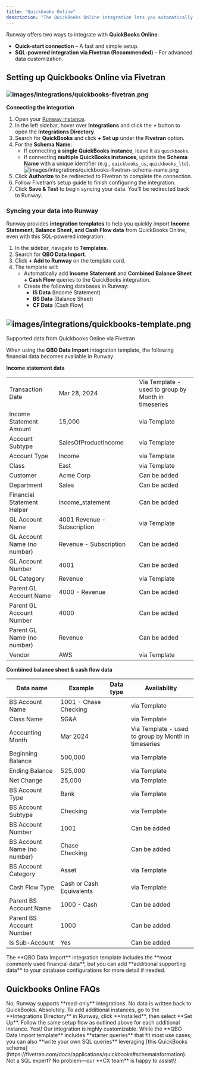 ```yaml
---
title: "Quickbooks Online"
description: "The QuickBooks Online integration lets you automatically sync your financial data with Runway, eliminating manual data entry and ensuring your actuals stay up to date. With this connection, your financial models always reflect the latest numbers from QuickBooks."
---
```


Runway offers two ways to integrate with **QuickBooks Online**:

- **Quick-start connection** – A fast and simple setup.
- **SQL-powered integration via Fivetran (Recommended)** – For advanced data customization.

## Setting up Quickbooks Online via Fivetran

### ![images/integrations/quickbooks-fivetran.png](/images/integrations/quickbooks-fivetran.png)

**Connecting the integration**

1. Open your [Runway instance](https://app.runway.com/).
2. In the left sidebar, hover over **Integrations** and click the **+** button to open the **Integrations Directory**.
3. Search for **QuickBooks** and click **\+ Set up** under the **Fivetran** option.
4. For the **Schema Name**:
   - If connecting **a single QuickBooks instance**, leave it as `quickbooks`.
   - If connecting **multiple QuickBooks instances**, update the **Schema Name** with a unique identifier (e.g., `quickbooks_us`, `quickbooks_ltd`). ![images/integrations/quickbooks-fivetran-schema-name.png](/images/integrations/quickbooks-fivetran-schema-name.png)
5. Click **Authorize** to be redirected to Fivetran to complete the connection.
6. Follow Fivetran’s setup guide to finish configuring the integration.
7. Click **Save & Test** to begin syncing your data. You’ll be redirected back to Runway.

### **Syncing your data into Runway**

Runway provides **integration templates** to help you quickly import **Income Statement, Balance Sheet, and Cash Flow data** from QuickBooks Online, even with this SQL-powered integration.

1. In the sidebar, navigate to **Templates**.
2. Search for **QBO Data Import**.
3. Click **\+ Add to Runway** on the template card.
4. The template will:
   - Automatically add **Income Statement** and **Combined Balance Sheet + Cash Flow** queries to the QuickBooks integration.
   - Create the following databases in Runway:
     - **IS Data** (Income Statement)
     - **BS Data** (Balance Sheet)
     - **CF Data** (Cash Flow)

## ![images/integrations/quickbooks-template.png](/images/integrations/quickbooks-template.png)

Supported data from Quickbooks Online via Fivetran

When using the **QBO Data Import** integration template, the following financial data becomes available in Runway:

**Income statement data**

|                             |                             |               |                                                     |
| --------------------------- | --------------------------- | ------------- | --------------------------------------------------- |
| Transaction Date            | Mar 28, 2024                |               | Via Template - used to group by Month in timeseries |
| Income Statement Amount     | 15,000                      |               | via Template                                        |
| Account Subtype             | SalesOfProductIncome        |               | via Template                                        |
| Account Type                | Income                      |               | via Template                                        |
| Class                       | East                        |               | via Template                                        |
| Customer                    | Acme Corp                   |               | Can be added                                        |
| Department                  | Sales                       |               | Can be added                                        |
| Financial Statement Helper  | income_statement            |               | Can be added                                        |
| GL Account Name             | 4001 Revenue - Subscription |               | via Template                                        |
| GL Account Name (no number) | Revenue - Subscription      |               | Can be added                                        |
| GL Account Number           | 4001                        |               | Can be added                                        |
| GL Category                 | Revenue                     |               | via Template                                        |
| Parent GL Account Name      | 4000 - Revenue              |               | Can be added                                        |
| Parent GL Account Number    | 4000                        |               | Can be added                                        |
| Parent GL Name (no number)  | Revenue                     |               | Can be added                                        |
| Vendor                      | AWS                         |               | via Template                                        |

**Combined balance sheet & cash flow data**

| Data name                   | Example                  | Data type     | Availability                                        |
| --------------------------- | ------------------------ | ------------- | --------------------------------------------------- |
| BS Account Name             | 1001 - Chase Checking    |               | via Template                                        |
| Class Name                  | SG&A                     |               | via Template                                        |
| Accounting Month            | Mar 2024                 |               | Via Template - used to group by Month in timeseries |
| Beginning Balance           | 500,000                  |               | via Template                                        |
| Ending Balance              | 525,000                  |               | via Template                                        |
| Net Change                  | 25,000                   |               | via Template                                        |
| BS Account Type             | Bank                     |               | via Template                                        |
| BS Account Subtype          | Checking                 |               | via Template                                        |
| BS Account Number           | 1001                     |               | Can be added                                        |
| BS Account Name (no number) | Chase Checking           |               | Can be added                                        |
| BS Account Category         | Asset                    |               | via Template                                        |
| Cash Flow Type              | Cash or Cash Equivalents |               | via Template                                        |
| Parent BS Account Name      | 1000 - Cash              |               | Can be added                                        |
| Parent BS Account Number    | 1000                     |               | Can be added                                        |
| Is Sub-Account              | Yes                      |               | Can be added                                        |

<Check>
  The **QBO Data Import** integration template includes the **most commonly used financial data**, but you can add **additional supporting data** to your database configurations for more detail if needed.
</Check>

## Quickbooks Online FAQs

<Accordion title="Does Runway write data back to QuickBooks?" icon="sparkles">
  No, Runway supports **read-only** integrations. No data is written back to QuickBooks.
</Accordion>

<Accordion title="Can I connect multiple instances of QuickBooks Online?" icon="sparkles">
  Absolutely. To add additional instances, go to the **Integrations Directory** in Runway, click **Installed**, then select **Set Up**. Follow the same setup flow as outlined above for each additional instance.
</Accordion>

<Accordion title="Can I pull other types of data from QuickBooks?" icon="sparkles">
  Yes\! Our integration is highly customizable. While the **QBO Data Import template** includes **starter queries** that fit most use cases, you can also **write your own SQL queries** leveraging [this QuickBooks schema](https://fivetran.com/docs/applications/quickbooks#schemainformation). Not a SQL expert? No problem—our **CX team** is happy to assist\!
</Accordion>